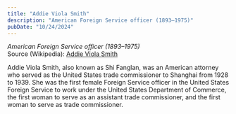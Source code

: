 ```yaml
---
title: "Addie Viola Smith"
description: "American Foreign Service officer (1893–1975)"
pubDate: "10/24/2024"
---
```


*American Foreign Service officer (1893–1975)*  
Source (Wikipedia): [Addie Viola Smith][1]

Addie Viola Smith, also known as Shi Fanglan, was an American attorney who served as the United States trade commissioner to Shanghai from 1928 to 1939. She was the first female Foreign Service officer in the United States Foreign Service to work under the United States Department of Commerce, the first woman to serve as an assistant trade commissioner, and the first woman to serve as trade commissioner.

[1]: https://en.wikipedia.org/wiki/Addie_Viola_Smith
